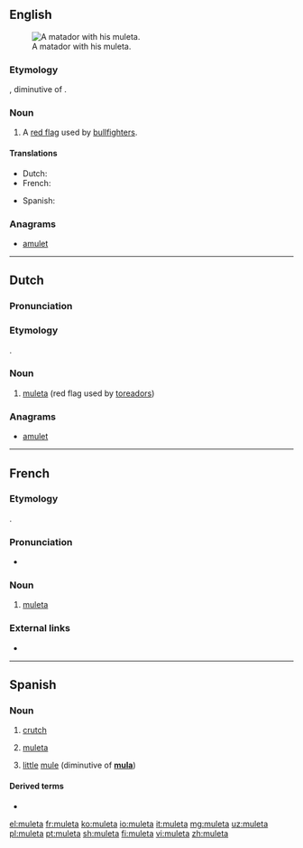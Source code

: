 ==English==
[[File:El cordobes en las Colombinas 2008 en Huelva.JPG|thumb|A matador with his muleta.]]
===Etymology===
{{borrowing|es|muleta|lang=en}}, diminutive of {{term|mulo}}.

===Noun===
{{en-noun}}

# {{context|bullfighting|lang=en}} A [[red flag]] used by [[bullfighter]]s. 

====Translations====
{{trans-top|(bullfighting) red flag}}
* Dutch: {{t|nl|muleta|m|f}}
* French: {{t+|fr|muleta|f}}
{{trans-mid}}
* Spanish: {{t|es|muleta|f}}
{{trans-bottom}}

===Anagrams===
* [[amulet#English|amulet]]

----

==Dutch==
{{wikipedia|lang=nl}}
===Pronunciation===
{{hyphenation|mu|le|ta|lang=nl}}
===Etymology===
{{borrowing|es|muleta|lang=nl}}.

===Noun===
{{nl-noun|f|g2=m|-'s|muletaatje}}
# {{context|bullfighting|lang=nl}} [[#English|muleta]] (red flag used by [[toreador]]s)

===Anagrams===
* [[amulet#Dutch|amulet]]

----

==French==

===Etymology===
{{borrowing|es|muleta|lang=fr}}.

===Pronunciation===
* {{IPA|/my.lɛ.ta/|lang=fr}}

===Noun===
{{fr-noun|f}}

# {{context|bullfighting|lang=fr}} [[#English|muleta]]

===External links===
* {{R:TLFi}}

----

==Spanish==

===Noun===
{{es-noun|f}}

# [[crutch]]
# {{context|bullfighting|lang=es}} [[muleta#English|muleta]]
# [[little]] [[mule]] (diminutive of '''[[mula#Spanish|mula]]''')

====Derived terms====
* {{l|es|muletilla}}

[[el:muleta]]
[[fr:muleta]]
[[ko:muleta]]
[[io:muleta]]
[[it:muleta]]
[[mg:muleta]]
[[uz:muleta]]
[[pl:muleta]]
[[pt:muleta]]
[[sh:muleta]]
[[fi:muleta]]
[[vi:muleta]]
[[zh:muleta]]